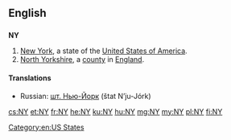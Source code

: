 {{also|Appendix:Variations of "ny"}}
==English==

==={{abbreviation}}===
'''NY'''
# [[New York]], a state of the [[United States of America]].
# [[North Yorkshire]], a [[county]] in [[England]].

====Translations====
{{trans-top|New York State}}
* Russian: [[шт. Нью-Йорк]] (štat N’ju-Jórk) {{m}}
{{trans-mid}}
{{trans-bottom}}

[[Category:en:US States]]

[[cs:NY]]
[[et:NY]]
[[fr:NY]]
[[he:NY]]
[[ku:NY]]
[[hu:NY]]
[[mg:NY]]
[[my:NY]]
[[pl:NY]]
[[fi:NY]]